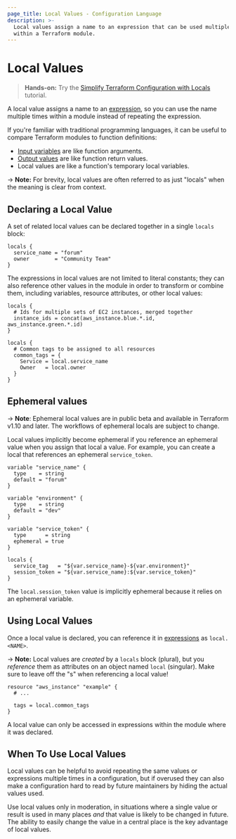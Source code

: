 ```yaml
---
page_title: Local Values - Configuration Language
description: >-
  Local values assign a name to an expression that can be used multiple times
  within a Terraform module.
---
```


# Local Values

> **Hands-on:** Try the [Simplify Terraform Configuration with Locals](/terraform/tutorials/configuration-language/locals?utm_source=WEBSITE&utm_medium=WEB_IO&utm_offer=ARTICLE_PAGE&utm_content=DOCS) tutorial.

A local value assigns a name to an [expression](/terraform/language/expressions),
so you can use the name multiple times within a module instead of repeating
the expression.

If you're familiar with traditional programming languages, it can be useful to
compare Terraform modules to function definitions:

- [Input variables](/terraform/language/values/variables) are like function arguments.
- [Output values](/terraform/language/values/outputs) are like function return values.
- Local values are like a function's temporary local variables.

-> **Note:** For brevity, local values are often referred to as just "locals"
when the meaning is clear from context.

## Declaring a Local Value

A set of related local values can be declared together in a single `locals`
block:

```hcl
locals {
  service_name = "forum"
  owner        = "Community Team"
}
```

The expressions in local values are not limited to literal constants; they can
also reference other values in the module in order to transform or combine them,
including variables, resource attributes, or other local values:

```hcl
locals {
  # Ids for multiple sets of EC2 instances, merged together
  instance_ids = concat(aws_instance.blue.*.id, aws_instance.green.*.id)
}

locals {
  # Common tags to be assigned to all resources
  common_tags = {
    Service = local.service_name
    Owner   = local.owner
  }
}
```

## Ephemeral values

-> **Note**: Ephemeral local values are in public beta and available in Terraform v1.10 and later. The workflows of ephemeral locals are subject to change.

Local values implicitly become ephemeral if you reference an ephemeral value when you assign that local a value. For example, you can create a local that references an ephemeral `service_token`.

```hcl
variable "service_name" {
  type    = string
  default = "forum"
}

variable "environment" {
  type    = string
  default = "dev"
}

variable "service_token" {
  type      = string
  ephemeral = true
}

locals {
  service_tag   = "${var.service_name}-${var.environment}"
  session_token = "${var.service_name}:${var.service_token}"
}
```

The `local.session_token` value is implicitly ephemeral because it relies on an ephemeral variable.

## Using Local Values

Once a local value is declared, you can reference it in
[expressions](/terraform/language/expressions) as `local.<NAME>`.

-> **Note:** Local values are _created_ by a `locals` block (plural), but you
_reference_ them as attributes on an object named `local` (singular). Make sure
to leave off the "s" when referencing a local value!

```hcl
resource "aws_instance" "example" {
  # ...

  tags = local.common_tags
}
```

A local value can only be accessed in expressions within the module where it
was declared.

## When To Use Local Values

Local values can be helpful to avoid repeating the same values or expressions
multiple times in a configuration, but if overused they can also make a
configuration hard to read by future maintainers by hiding the actual values
used.

Use local values only in moderation, in situations where a single value or
result is used in many places _and_ that value is likely to be changed in
future. The ability to easily change the value in a central place is the key
advantage of local values.
